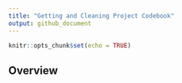 ```yaml
---
title: "Getting and Cleaning Project Codebook"
output: github_document
---
```


```r
knitr::opts_chunk$set(echo = TRUE)
```

## Overview

